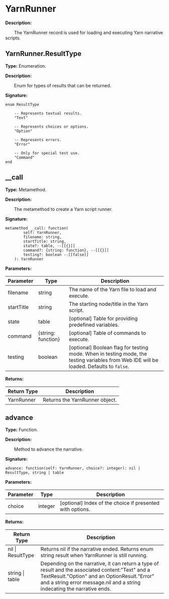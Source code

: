 
# YarnRunner

**Description:**

&emsp;&emsp;The YarnRunner record is used for loading and executing Yarn narrative scripts.

## YarnRunner.ResultType

**Type:** Enumeration.

**Description:**

&emsp;&emsp;Enum for types of results that can be returned.

**Signature:**
```tl
enum ResultType

	-- Represents textual results.
	"Text"

	-- Represents choices or options.
	"Option"

	-- Represents errors.
	"Error"

	-- Only for special test use.
	"Command"
end
```

## __call

**Type:** Metamethod.

**Description:**

&emsp;&emsp;The metamethod to create a Yarn script runner.

**Signature:**
```tl
metamethod __call: function(
		self: YarnRunner,
		filename: string,
		startTitle: string,
		state?: table, --[[{}]]
		command?: {string: function}, --[[{}]]
		testing?: boolean --[[false]]
	): YarnRunner
```

**Parameters:**

| Parameter | Type | Description |
| --- | --- | --- |
| filename | string | The name of the Yarn file to load and execute. |
| startTitle | string | The starting node/title in the Yarn script. |
| state | table | [optional] Table for providing predefined variables. |
| command | \{string: function} | [optional] Table of commands to execute. |
| testing | boolean | [optional] Boolean flag for testing mode. When in testing mode, the testing variables from Web IDE will be loaded. Defaults to `false`. |

**Returns:**

| Return Type | Description |
| --- | --- |
| YarnRunner | Returns the YarnRunner object. |

## advance

**Type:** Function.

**Description:**

&emsp;&emsp;Method to advance the narrative.

**Signature:**
```tl
advance: function(self: YarnRunner, choice?: integer): nil | ResultType, string | table
```

**Parameters:**

| Parameter | Type | Description |
| --- | --- | --- |
| choice | integer | [optional] Index of the choice if presented with options. |

**Returns:**

| Return Type | Description |
| --- | --- |
| nil \| ResultType | Returns nil if the narrative ended. Returns enum string result when YarnRunner is still running. |
| string \| table | Depending on the narrative, it can return a type of result and the associated content:"Text" and a TextResult."Option" and an OptionResult."Error" and a string error message.nil and a string indecating the narrative ends. |